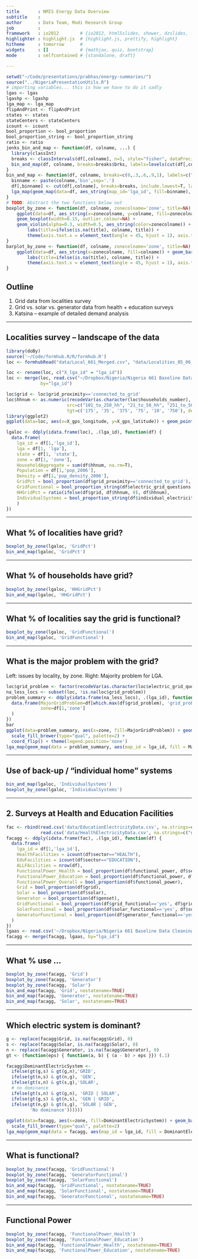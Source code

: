 ```yaml
---
title       : NMIS Energy Data Overview
subtitle    : 
author      : Data Team, Modi Research Group
job         : 
framework   : io2012        # {io2012, html5slides, shower, dzslides, ...}
highlighter : highlight.js  # {highlight.js, prettify, highlight}
hitheme     : tomorrow      # 
widgets     : []            # {mathjax, quiz, bootstrap}
mode        : selfcontained # {standalone, draft}

---
```


```r
setwd("~/Code/presentations/prabhas/energy-summaries/")
source("../NigeriaPresentationUtils.R")
# importing variables... this is how we have to do it sadly
lgas <- lgas
lgashp <- lgashp
lga_map <- lga_map
flipAndPrint <- flipAndPrint
states <- states
stateCenters <- stateCenters
icount <- icount
bool_proportion <- bool_proportion
bool_proportion_string <- bool_proportion_string
ratio <- ratio
jenks_bin_and_map <- function(df, colname, ...) {
  library(classInt)
  breaks <- classIntervals(df[,colname], n=5, style="fisher", dataPrecision=0,)
  bin_and_map(df, colname, breaks=breaks$brks, labels=levels(cut(df[,colname], breaks$brks)), ...)
}
bin_and_map <- function(df, colname, breaks=c(0,.3,.6,.9,1), labels=c("0-30%", "30-60%", "60-90%", "90% +"), nostatename=FALSE, title=NA) {
  binname <- paste(colname,'bin',sep='.')
  df[,binname] <- cut(df[,colname], breaks=breaks, include.lowest=T, labels=labels)
  lga_map(geom_map(data=df, aes_string(map_id='lga_id', fill=binname), map=lgas), nostatenames=nostatename) + labs(title=ifelse(is.na(title), colname, title))
}
# TODO: Abstract the two functions below out
boxplot_by_zone <- function(df, colname, zonecolname='zone', title=NA) {
    ggplot(data=df, aes_string(x=zonecolname, y=colname, fill=zonecolname)) + 
    geom_boxplot(width=0.15, outlier.colour=NA) +
    geom_violin(alpha=0.3, width=0.5, aes_string(color=zonecolname)) +
        labs(title=ifelse(is.na(title), colname, title)) + 
        theme(axis.text.x = element_text(angle = 45, hjust = 1), axis.title=element_blank(), legend.position='none')
}
barplot_by_zone <- function(df, colname, zonecolname='zone', title=NA) {
    ggplot(data=df, aes_string(x=zonecolname, fill=colname)) + geom_bar()   +
        labs(title=ifelse(is.na(title), colname, title)) + 
        theme(axis.text.x = element_text(angle = 45, hjust = 1), axis.title=element_blank()) + scale_fill_brewer(type="qual", palette=2)
}
```
## Outline
1. Grid data from localities survey
2. Grid vs. solar vs. generator data from health + education surveys
3. Katsina -- example of detailed demand analysis

---

## Localities survey -- landscape of the data
```r
library(doBy)
source('~/Code/formhub.R/R/formhub.R')
loc <- formhubRead("data/Local_661_Merged.csv", "data/Localities_05_06_2012.json")

loc <- rename(loc, c("X_lga_id" = "lga_id"))
loc <- merge(loc, read.csv("~/Dropbox/Nigeria/Nigeria 661 Baseline Data Cleaning/lgas.csv"),
             by="lga_id")

loc$grid <- loc$grid_proximity=='connected_to_grid'
loc$hhnum <- as.numeric(recodeVar(as.character(loc$households_number), 
                       src=c("101_to_250_hh", "21_to_50_hh", "251_to_500_hh", "51_to_100_hh","less_20_hh","more_500_hh"),
                       tgt=c('175', '35', '375', '75', '10', '750'), default=NA, keep.na=T))
library(ggplot2)
ggplot(data=loc, aes(x=X_gps_longitude, y=X_gps_latitude)) + geom_point() + stat_density2d(aes(fill = ..level.., alpha=0.2), geom="polygon")
```


```r
lgaloc <- ddply(idata.frame(loc), .(lga_id), function(df) {
  data.frame(
    lga_id = df[1,'lga_id'],
    lga = df[1, 'lga'],
    state = df[1, 'state'],
    zone = df[1, 'zone'],
    HouseholdAggregate = sum(df$hhnum, na.rm=T),
    Population = df[1,'pop_2006'],
    Density = df[1,'pop_density_2006'],
    GridPct = bool_proportion(df$grid_proximity=='connected_to_grid'),
    GridFunctional = bool_proportion_string(df$electric_grid_questions.grid_functional_yn),
    HHGridPct = ratio(ifelse(df$grid, df$hhnum, 0), df$hhnum),
    IndividualSystems = bool_proportion_string(df$individual_electricity_systems_yn)
    )
})
```

---

## What % of localities have grid?
```r
boxplot_by_zone(lgaloc, 'GridPct')
bin_and_map(lgaloc, 'GridPct')
```

---

## What % of households have grid?
```r
boxplot_by_zone(lgaloc, 'HHGridPct')
bin_and_map(lgaloc, 'HHGridPct')
```

---

## What % of localities say the grid is functional?

```r
boxplot_by_zone(lgaloc, 'GridFunctional')
bin_and_map(lgaloc, 'GridFunctional')
```

---

## What is the major problem with the grid?
Left: issues by locality, by zone. Right: Majority problem for LGA.

```r
loc$grid_problem <- factor(recodeVar(as.character(loc$electric_grid_questions.grid_problem), src=c("multiple_probs_derelict", "new_not_turned_on", "probs_network_1km", "probs_power_supply", "probs_transformer_1km", "other"), tgt=c("Multiple", "New; Never turned on", "In Network (<1km)", "Supply", "Transformer", "Other"), default=NA))
na_less_locs <- subset(loc, !is.na(loc$grid_problem))
problem_summary <- ddply(idata.frame(na_less_locs), .(lga_id), function(df) {
  data.frame(MajorGridProblem=df[which.max(df$grid_problem), 'grid_problem'],
             zone=df[1,'zone']
  )
})
bar
ggplot(data=problem_summary, aes(x=zone, fill=MajorGridProblem)) + geom_bar() +
  scale_fill_brewer(type="qual", palette=2) + 
  coord_flip() + theme(legend.position='none')
lga_map(geom_map(data = problem_summary, aes(map_id = lga_id, fill = MajorGridProblem), map=lgas), filltype="qual")
```

---

## Use of back-up / "individual home" systems 

```r
bin_and_map(lgaloc, 'IndividualSystems')
boxplot_by_zone(lgaloc, 'IndividualSystems')
```

---

## 2. Surveys at Health and Education Facilities

```r
fac <- rbind(read.csv('data/EducationElectricityData.csv', na.strings=c("n/a","NA")),
             read.csv('data/HealthElectricityData.csv', na.strings=c("n/a","NA")))
facagg <- ddply(idata.frame(fac), .(lga_id), function(df) {
  data.frame(
    lga_id = df[1,'lga_id'],
    HealthFacilities = icount(df$sector=="HEALTH"),
    EduFacilities = icount(df$sector=="EDUCATION"),
    ALLFAcilities = nrow(df),
    FunctionalPower_Health = bool_proportion(df$functional_power, df$sector=="HEALTH"),
    FunctionalPower_Education = bool_proportion(df$functional_power, df$sector=="EDUCATION"),
    FunctionalPower_Overall = bool_proportion(df$functional_power),
    Grid = bool_proportion(df$grid),
    Solar = bool_proportion(df$solar),
    Generator = bool_proportion(df$genset),
    GridFunctional = bool_proportion(df$grid_functional=='yes', df$grid),
    SolarFunctional = bool_proportion(df$solar_functional=='yes', df$solar),
    GeneratorFunctional = bool_proportion(df$generator_functional=='yes', df$genset)
  )
})
lgaas <- read.csv('~/Dropbox/Nigeria/Nigeria 661 Baseline Data Cleaning/lgas.csv')
facagg <- merge(facagg, lgaas, by="lga_id")
```
---

## What % use ...

```r
boxplot_by_zone(facagg, 'Grid')
boxplot_by_zone(facagg, 'Generator')
boxplot_by_zone(facagg, 'Solar')
bin_and_map(facagg, 'Grid', nostatename=TRUE)
bin_and_map(facagg, 'Generator', nostatename=TRUE)
bin_and_map(facagg, 'Solar', nostatename=TRUE)
```

---

## Which electric system is dominant?

```r
g <- replace(facagg$Grid, is.na(facagg$Grid), 0)
s <- replace(facagg$Solar, is.na(facagg$Solar), 0)
n <- replace(facagg$Generator, is.na(facagg$Generator), 0)
gt <- (function(eps) { function(a, b) { (a - b) > eps }}) (.1)

facagg$DominantElectricSystem <- 
  ifelse(gt(g,s) & gt(g,n),'GRID',
  ifelse(gt(n,s) & gt(n,g), 'GEN',
  ifelse(gt(s,n) & gt(s,g),'SOLAR',
  # no dominance
  ifelse(gt(s,n) & gt(g,n), 'GRID | SOLAR',
  ifelse(gt(g,s) & gt(n,s), 'GEN | GRID',
  ifelse(gt(n,g) & gt(s,g), 'SOLAR | GEN',
         'No dominance'))))))
  
ggplot(data=facagg, aes(x=zone, fill=DominantElectricSystem)) + geom_bar() +
  scale_fill_brewer(type="qual", palette=2) 
lga_map(geom_map(data = facagg, aes(map_id = lga_id, fill = DominantElectricSystem), map=lgas), filltype="qual") + labs(tile="DominantElectricSystem")
```
---

## What is functional?

```r

boxplot_by_zone(facagg, 'GridFunctional')
boxplot_by_zone(facagg, 'GeneratorFunctional')
boxplot_by_zone(facagg, 'SolarFunctional')
bin_and_map(facagg, 'GridFunctional', nostatename=TRUE)
bin_and_map(facagg, 'SolarFunctional', nostatename=TRUE)
bin_and_map(facagg, 'GeneratorFunctional', nostatename=TRUE)
```

---

## Functional Power

```r
boxplot_by_zone(facagg, 'FunctionalPower_Health')
boxplot_by_zone(facagg, 'FunctionalPower_Education')
bin_and_map(facagg, 'FunctionalPower_Health', nostatename=TRUE)
bin_and_map(facagg, 'FunctionalPower_Education', nostatename=TRUE)
```


